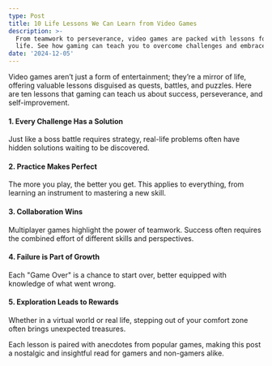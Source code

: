 ```yaml
---
type: Post
title: 10 Life Lessons We Can Learn from Video Games
description: >-
  From teamwork to perseverance, video games are packed with lessons for real
  life. See how gaming can teach you to overcome challenges and embrace growth.
date: '2024-12-05'
---
```

Video games aren’t just a form of entertainment; they’re a mirror of life, offering valuable lessons disguised as quests, battles, and puzzles. Here are ten lessons that gaming can teach us about success, perseverance, and self-improvement.

#### **1. Every Challenge Has a Solution**

Just like a boss battle requires strategy, real-life problems often have hidden solutions waiting to be discovered.

#### **2. Practice Makes Perfect**

The more you play, the better you get. This applies to everything, from learning an instrument to mastering a new skill.

#### **3. Collaboration Wins**

Multiplayer games highlight the power of teamwork. Success often requires the combined effort of different skills and perspectives.

#### **4. Failure is Part of Growth**

Each "Game Over" is a chance to start over, better equipped with knowledge of what went wrong.

#### **5. Exploration Leads to Rewards**

Whether in a virtual world or real life, stepping out of your comfort zone often brings unexpected treasures.

Each lesson is paired with anecdotes from popular games, making this post a nostalgic and insightful read for gamers and non-gamers alike.
